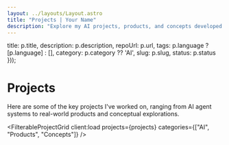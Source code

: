 ```yaml
---
layout: ../layouts/Layout.astro
title: "Projects | Your Name"
description: "Explore my AI projects, products, and concepts developed over the past decade"
---
```




  title: p.title,
  description: p.description,
  repoUrl: p.url,
  tags: p.language ? [p.language] : [],
  category: p.category ?? 'AI',
  slug: p.slug,
  status: p.status
}));

# Projects

Here are some of the key projects I've worked on, ranging from AI agent systems to real-world products and conceptual explorations.

<FilterableProjectGrid
  client:load
  projects={projects}
  categories={["AI", "Products", "Concepts"]}
/>

